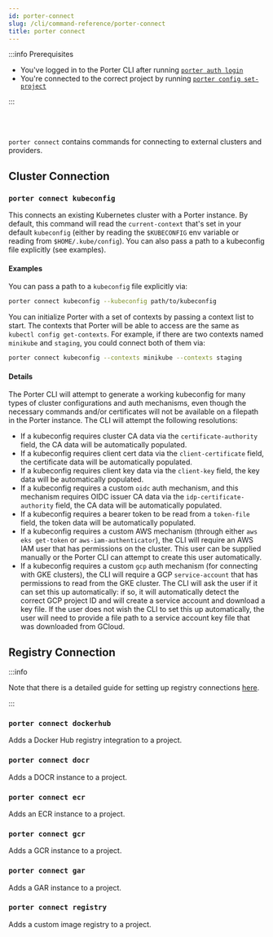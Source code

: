 ```yaml
---
id: porter-connect
slug: /cli/command-reference/porter-connect
title: porter connect
---
```


:::info Prerequisites

- You've logged in to the Porter CLI after running [`porter auth login`](./porter-auth)
- You're connected to the correct project by running [`porter config set-project`](./porter-config)

:::

<br></br>

`porter connect` contains commands for connecting to external clusters and providers.

## Cluster Connection

### `porter connect kubeconfig`

This connects an existing Kubernetes cluster with a Porter instance. By default, this command will read the `current-context` that's set in your default `kubeconfig` (either by reading the `$KUBECONFIG` env variable or reading from `$HOME/.kube/config`). You can also pass a path to a kubeconfig file explicitly (see examples).

#### Examples

You can pass a path to a `kubeconfig` file explicitly via:

```sh
porter connect kubeconfig --kubeconfig path/to/kubeconfig
```

You can initialize Porter with a set of contexts by passing a context list to start. The contexts that Porter will be able to access are the same as `kubectl config get-contexts`. For example, if there are two contexts named `minikube` and `staging`, you could connect both of them via:

```sh
porter connect kubeconfig --contexts minikube --contexts staging
```

#### Details

The Porter CLI will attempt to generate a working kubeconfig for many types of cluster configurations and auth mechanisms, even though the necessary commands and/or certificates will not be available on a filepath in the Porter instance. The CLI will attempt the following resolutions:

- If a kubeconfig requires cluster CA data via the `certificate-authority` field, the CA data will be automatically populated.
- If a kubeconfig requires client cert data via the `client-certificate` field, the certificate data will be automatically populated.
- If a kubeconfig requires client key data via the `client-key` field, the key data will be automatically populated.
- If a kubeconfig requires a custom `oidc` auth mechanism, and this mechanism requires OIDC issuer CA data via the `idp-certificate-authority` field, the CA data will be automatically populated.
- If a kubeconfig requires a bearer token to be read from a `token-file` field, the token data will be automatically populated.
- If a kubeconfig requires a custom AWS mechanism (through either `aws eks get-token` or `aws-iam-authenticator`), the CLI will require an AWS IAM user that has permissions on the cluster. This user can be supplied manually or the Porter CLI can attempt to create this user automatically.
- If a kubeconfig requires a custom `gcp` auth mechanism (for connecting with GKE clusters), the CLI will require a GCP `service-account` that has permissions to read from the GKE cluster. The CLI will ask the user if it can set this up automatically: if so, it will automatically detect the correct GCP project ID and will create a service account and download a key file. If the user does not wish the CLI to set this up automatically, the user will need to provide a file path to a service account key file that was downloaded from GCloud.

## Registry Connection

:::info

Note that there is a detailed guide for setting up registry connections [here](../../deploying-applications/deploying-from-docker-registry/linking-existing-registry).

:::

### `porter connect dockerhub`

Adds a Docker Hub registry integration to a project.

### `porter connect docr`

Adds a DOCR instance to a project.

### `porter connect ecr`

Adds an ECR instance to a project.

### `porter connect gcr`

Adds a GCR instance to a project.

### `porter connect gar`

Adds a GAR instance to a project.

### `porter connect registry`

Adds a custom image registry to a project.
